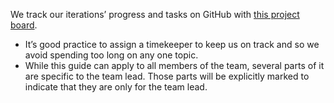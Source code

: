 ::: callout-important
We track our iterations' progress and tasks on GitHub with [this project
board](https://github.com/orgs/seedcase-project/projects/18/).
:::

::: callout-tip
-   It's good practice to assign a timekeeper to keep us on track and so
    we avoid spending too long on any one topic.
-   While this guide can apply to all members of the team, several parts
    of it are specific to the team lead. Those parts will be explicitly
    marked to indicate that they are only for the team lead.
:::
